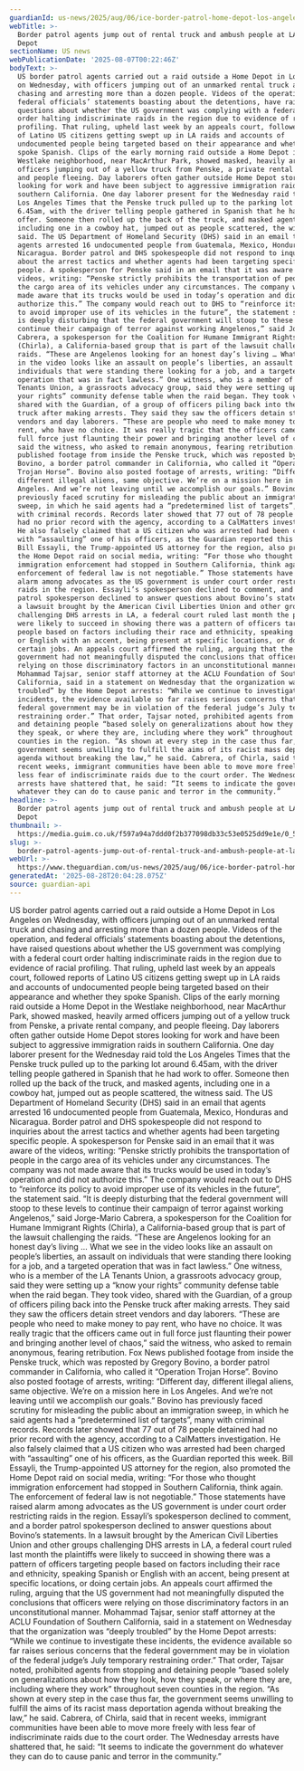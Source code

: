 ```yaml
---
guardianId: us-news/2025/aug/06/ice-border-patrol-home-depot-los-angeles
webTitle: >-
  Border patrol agents jump out of rental truck and ambush people at LA Home
  Depot
sectionName: US news
webPublicationDate: '2025-08-07T00:22:46Z'
bodyText: >-
  US border patrol agents carried out a raid outside a Home Depot in Los Angeles
  on Wednesday, with officers jumping out of an unmarked rental truck and
  chasing and arresting more than a dozen people. Videos of the operation, and
  federal officials’ statements boasting about the detentions, have raised
  questions about whether the US government was complying with a federal court
  order halting indiscriminate raids in the region due to evidence of racial
  profiling. That ruling, upheld last week by an appeals court, followed reports
  of Latino US citizens getting swept up in LA raids and accounts of
  undocumented people being targeted based on their appearance and whether they
  spoke Spanish. Clips of the early morning raid outside a Home Depot in the
  Westlake neighborhood, near MacArthur Park, showed masked, heavily armed
  officers jumping out of a yellow truck from Penske, a private rental company,
  and people fleeing. Day laborers often gather outside Home Depot stores
  looking for work and have been subject to aggressive immigration raids in
  southern California. One day laborer present for the Wednesday raid told the
  Los Angeles Times that the Penske truck pulled up to the parking lot around
  6.45am, with the driver telling people gathered in Spanish that he had work to
  offer. Someone then rolled up the back of the truck, and masked agents,
  including one in a cowboy hat, jumped out as people scattered, the witness
  said. The US Department of Homeland Security (DHS) said in an email that
  agents arrested 16 undocumented people from Guatemala, Mexico, Honduras and
  Nicaragua. Border patrol and DHS spokespeople did not respond to inquiries
  about the arrest tactics and whether agents had been targeting specific
  people. A spokesperson for Penske said in an email that it was aware of the
  videos, writing: “Penske strictly prohibits the transportation of people in
  the cargo area of its vehicles under any circumstances. The company was not
  made aware that its trucks would be used in today’s operation and did not
  authorize this.” The company would reach out to DHS to “reinforce its policy
  to avoid improper use of its vehicles in the future”, the statement said. “It
  is deeply disturbing that the federal government will stoop to these levels to
  continue their campaign of terror against working Angelenos,” said Jorge-Mario
  Cabrera, a spokesperson for the Coalition for Humane Immigrant Rights
  (Chirla), a California-based group that is part of the lawsuit challenging the
  raids. “These are Angelenos looking for an honest day’s living … What we see
  in the video looks like an assault on people’s liberties, an assault on
  individuals that were standing there looking for a job, and a targeted
  operation that was in fact lawless.” One witness, who is a member of the LA
  Tenants Union, a grassroots advocacy group, said they were setting up a “know
  your rights” community defense table when the raid began. They took video,
  shared with the Guardian, of a group of officers piling back into the Penske
  truck after making arrests. They said they saw the officers detain street
  vendors and day laborers. “These are people who need to make money to pay
  rent, who have no choice. It was really tragic that the officers came out in
  full force just flaunting their power and bringing another level of chaos,”
  said the witness, who asked to remain anonymous, fearing retribution. Fox News
  published footage from inside the Penske truck, which was reposted by Gregory
  Bovino, a border patrol commander in California, who called it “Operation
  Trojan Horse”. Bovino also posted footage of arrests, writing: “Different day,
  different illegal aliens, same objective. We’re on a mission here in Los
  Angeles. And we’re not leaving until we accomplish our goals.” Bovino has
  previously faced scrutiny for misleading the public about an immigration
  sweep, in which he said agents had a “predetermined list of targets”, many
  with criminal records. Records later showed that 77 out of 78 people detained
  had no prior record with the agency, according to a CalMatters investigation.
  He also falsely claimed that a US citizen who was arrested had been charged
  with “assaulting” one of his officers, as the Guardian reported this week.
  Bill Essayli, the Trump-appointed US attorney for the region, also promoted
  the Home Depot raid on social media, writing: “For those who thought
  immigration enforcement had stopped in Southern California, think again. The
  enforcement of federal law is not negotiable.” Those statements have raised
  alarm among advocates as the US government is under court order restricting
  raids in the region. Essayli’s spokesperson declined to comment, and a border
  patrol spokesperson declined to answer questions about Bovino’s statements. In
  a lawsuit brought by the American Civil Liberties Union and other groups
  challenging DHS arrests in LA, a federal court ruled last month the plaintiffs
  were likely to succeed in showing there was a pattern of officers targeting
  people based on factors including their race and ethnicity, speaking Spanish
  or English with an accent, being present at specific locations, or doing
  certain jobs. An appeals court affirmed the ruling, arguing that the US
  government had not meaningfully disputed the conclusions that officers were
  relying on those discriminatory factors in an unconstitutional manner.
  Mohammad Tajsar, senior staff attorney at the ACLU Foundation of Southern
  California, said in a statement on Wednesday that the organization was “deeply
  troubled” by the Home Depot arrests: “While we continue to investigate these
  incidents, the evidence available so far raises serious concerns that the
  federal government may be in violation of the federal judge’s July temporary
  restraining order.” That order, Tajsar noted, prohibited agents from stopping
  and detaining people “based solely on generalizations about how they look, how
  they speak, or where they are, including where they work” throughout seven
  counties in the region. “As shown at every step in the case thus far, the
  government seems unwilling to fulfill the aims of its racist mass deportation
  agenda without breaking the law,” he said. Cabrera, of Chirla, said that in
  recent weeks, immigrant communities have been able to move more freely with
  less fear of indiscriminate raids due to the court order. The Wednesday
  arrests have shattered that, he said: “It seems to indicate the government do
  whatever they can do to cause panic and terror in the community.”
headline: >-
  Border patrol agents jump out of rental truck and ambush people at LA Home
  Depot
thumbnail: >-
  https://media.guim.co.uk/f597a94a7ddd0f2b377098db33c53e0525dd9e1e/0_52_748_598/500.jpg
slug: >-
  border-patrol-agents-jump-out-of-rental-truck-and-ambush-people-at-la-home-depot
webUrl: >-
  https://www.theguardian.com/us-news/2025/aug/06/ice-border-patrol-home-depot-los-angeles
generatedAt: '2025-08-28T20:04:28.075Z'
source: guardian-api
---
```

US border patrol agents carried out a raid outside a Home Depot in Los Angeles on Wednesday, with officers jumping out of an unmarked rental truck and chasing and arresting more than a dozen people. Videos of the operation, and federal officials’ statements boasting about the detentions, have raised questions about whether the US government was complying with a federal court order halting indiscriminate raids in the region due to evidence of racial profiling. That ruling, upheld last week by an appeals court, followed reports of Latino US citizens getting swept up in LA raids and accounts of undocumented people being targeted based on their appearance and whether they spoke Spanish. Clips of the early morning raid outside a Home Depot in the Westlake neighborhood, near MacArthur Park, showed masked, heavily armed officers jumping out of a yellow truck from Penske, a private rental company, and people fleeing. Day laborers often gather outside Home Depot stores looking for work and have been subject to aggressive immigration raids in southern California. One day laborer present for the Wednesday raid told the Los Angeles Times that the Penske truck pulled up to the parking lot around 6.45am, with the driver telling people gathered in Spanish that he had work to offer. Someone then rolled up the back of the truck, and masked agents, including one in a cowboy hat, jumped out as people scattered, the witness said. The US Department of Homeland Security (DHS) said in an email that agents arrested 16 undocumented people from Guatemala, Mexico, Honduras and Nicaragua. Border patrol and DHS spokespeople did not respond to inquiries about the arrest tactics and whether agents had been targeting specific people. A spokesperson for Penske said in an email that it was aware of the videos, writing: “Penske strictly prohibits the transportation of people in the cargo area of its vehicles under any circumstances. The company was not made aware that its trucks would be used in today’s operation and did not authorize this.” The company would reach out to DHS to “reinforce its policy to avoid improper use of its vehicles in the future”, the statement said. “It is deeply disturbing that the federal government will stoop to these levels to continue their campaign of terror against working Angelenos,” said Jorge-Mario Cabrera, a spokesperson for the Coalition for Humane Immigrant Rights (Chirla), a California-based group that is part of the lawsuit challenging the raids. “These are Angelenos looking for an honest day’s living … What we see in the video looks like an assault on people’s liberties, an assault on individuals that were standing there looking for a job, and a targeted operation that was in fact lawless.” One witness, who is a member of the LA Tenants Union, a grassroots advocacy group, said they were setting up a “know your rights” community defense table when the raid began. They took video, shared with the Guardian, of a group of officers piling back into the Penske truck after making arrests. They said they saw the officers detain street vendors and day laborers. “These are people who need to make money to pay rent, who have no choice. It was really tragic that the officers came out in full force just flaunting their power and bringing another level of chaos,” said the witness, who asked to remain anonymous, fearing retribution. Fox News published footage from inside the Penske truck, which was reposted by Gregory Bovino, a border patrol commander in California, who called it “Operation Trojan Horse”. Bovino also posted footage of arrests, writing: “Different day, different illegal aliens, same objective. We’re on a mission here in Los Angeles. And we’re not leaving until we accomplish our goals.” Bovino has previously faced scrutiny for misleading the public about an immigration sweep, in which he said agents had a “predetermined list of targets”, many with criminal records. Records later showed that 77 out of 78 people detained had no prior record with the agency, according to a CalMatters investigation. He also falsely claimed that a US citizen who was arrested had been charged with “assaulting” one of his officers, as the Guardian reported this week. Bill Essayli, the Trump-appointed US attorney for the region, also promoted the Home Depot raid on social media, writing: “For those who thought immigration enforcement had stopped in Southern California, think again. The enforcement of federal law is not negotiable.” Those statements have raised alarm among advocates as the US government is under court order restricting raids in the region. Essayli’s spokesperson declined to comment, and a border patrol spokesperson declined to answer questions about Bovino’s statements. In a lawsuit brought by the American Civil Liberties Union and other groups challenging DHS arrests in LA, a federal court ruled last month the plaintiffs were likely to succeed in showing there was a pattern of officers targeting people based on factors including their race and ethnicity, speaking Spanish or English with an accent, being present at specific locations, or doing certain jobs. An appeals court affirmed the ruling, arguing that the US government had not meaningfully disputed the conclusions that officers were relying on those discriminatory factors in an unconstitutional manner. Mohammad Tajsar, senior staff attorney at the ACLU Foundation of Southern California, said in a statement on Wednesday that the organization was “deeply troubled” by the Home Depot arrests: “While we continue to investigate these incidents, the evidence available so far raises serious concerns that the federal government may be in violation of the federal judge’s July temporary restraining order.” That order, Tajsar noted, prohibited agents from stopping and detaining people “based solely on generalizations about how they look, how they speak, or where they are, including where they work” throughout seven counties in the region. “As shown at every step in the case thus far, the government seems unwilling to fulfill the aims of its racist mass deportation agenda without breaking the law,” he said. Cabrera, of Chirla, said that in recent weeks, immigrant communities have been able to move more freely with less fear of indiscriminate raids due to the court order. The Wednesday arrests have shattered that, he said: “It seems to indicate the government do whatever they can do to cause panic and terror in the community.”
